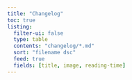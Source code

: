 ```yaml
---
title: "Changelog"
toc: true
listing:
  filter-ui: false
  type: table
  contents: "changelog/*.md"
  sort: "filename dsc"
  feed: true
  fields: [title, image, reading-time]
---
```

